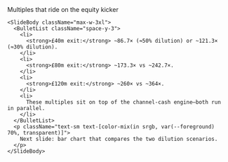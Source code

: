 <div className="flex h-full w-full flex-col">
  <div className="flex flex-1 flex-col gap-8 px-8 py-6 w-full max-w-5xl mx-auto">
    <SlideHeader eyebrow="ROI on CD’s £20k cheque" kicker="Equity-only view">
      Multiples that ride on the equity kicker
    </SlideHeader>

    <SlideBody className="max-w-3xl">
      <BulletList className="space-y-3">
        <li>
          <strong>£40m exit:</strong> ~86.7× (≈50% dilution) or ~121.3× (≈30% dilution).
        </li>
        <li>
          <strong>£80m exit:</strong> ~173.3× vs ~242.7×.
        </li>
        <li>
          <strong>£120m exit:</strong> ~260× vs ~364×.
        </li>
        <li>
          These multiples sit on top of the channel-cash engine—both run in parallel.
        </li>
      </BulletList>
      <p className="text-sm text-[color-mix(in srgb, var(--foreground) 70%, transparent)]">
        Next slide: bar chart that compares the two dilution scenarios.
      </p>
    </SlideBody>
  </div>
</div>
